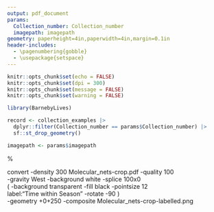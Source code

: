 ```yaml
---
output: pdf_document
params:
  Collection_number: Collection_number
  imagepath: imagepath
geometry: paperheight=4in,paperwidth=4in,margin=0.1in
header-includes:
  - \pagenumbering{gobble}
  - \usepackage{setspace}
---
```


```r
knitr::opts_chunk$set(echo = FALSE)
knitr::opts_chunk$set(dpi = 300) 
knitr::opts_chunk$set(message = FALSE)
knitr::opts_chunk$set(warning = FALSE)
```

```r
library(BarnebyLives)
```

```r
record <- collection_examples |>
  dplyr::filter(Collection_number == params$Collection_number) |>  
  sf::st_drop_geometry()

imagepath <- params$imagepath
```

\begin{center}
\textbf{\Large `r writer(record[['Project_Name']])`}
\end{center}
\begin{flushright}
\uppercase{`r record[['Family']]`}
\end{flushright}

\noindent
\begin{minipage}[t]{0.78\textwidth}\vspace*{0pt}

\begingroup
\large
`r writer(paste(record[['Genus']], record[['Epithet']]), italics = TRUE)` `r writer(record[['Binomial_authority']])` `r writer(record[['Infrarank']])` `r writer(record[['Infraspecies']], italics = TRUE)` `r writer(record[['Infraspecific_authority']])`  
`r writer_fide(record)`
\normalsize
\endgroup

\vspace*{\fill}

\begingroup
`r record[['Gen']]`. `r writer(record[['Site']])` `r record[['latitude_dd']]` `r record[['longitude_dd']]` (`r record[['Datum']]` `r writer(record[['Coordinate_Uncertainty']])`).

`r writer(record[['Habitat']])`. `r record[['physical_environ']]`  
Veg.: `r species_font(record[['Vegetation']])` `r associates_writer(record[['Associates']])`
`r writer(record[['Notes']])`  
\endgroup
 
\vspace*{\fill}
\begingroup
`r collection_writer(record)`
\endgroup
\end{minipage}%
\hfill
\begin{minipage}[c]{0.18\textwidth}\vspace*{0pt}
\hspace*{4mm}% left margin
\centering
\includegraphics[width=\linewidth,height=0.66\textheight,keepaspectratio]{`r imagepath`}
\end{minipage}




convert -density 300 Molecular_nets-crop.pdf -quality 100 \
        -gravity West -background white -splice 100x0 \
        \( -background transparent -fill black -pointsize 12 \
           label:"Time within Season" -rotate -90 \) \
        -geometry +0+250 -composite Molecular_nets-crop-labelled.png